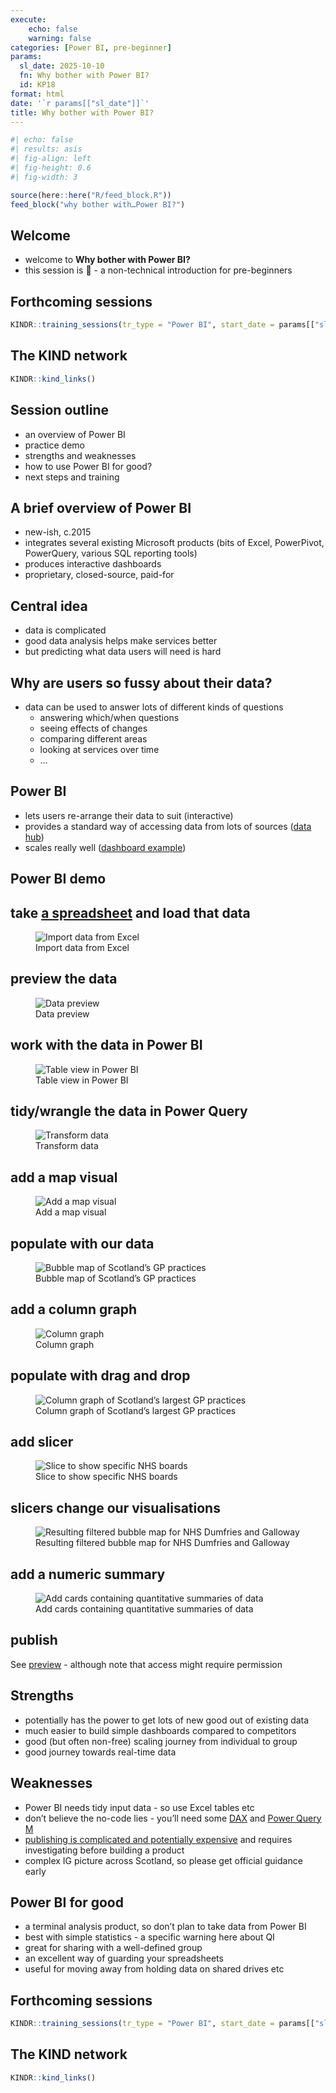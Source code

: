 ---
execute: 
    echo: false
    warning: false
categories: [Power BI, pre-beginner]
params:
  sl_date: 2025-10-10
  fn: Why bother with Power BI?
  id: KP18
format: html
date: '`r params[["sl_date"]]`'
title: Why bother with Power BI?
---

::: {.content-visible unless-format="revealjs"}

```{r}
#| echo: false
#| results: asis
#| fig-align: left
#| fig-height: 0.6
#| fig-width: 3

source(here::here("R/feed_block.R"))
feed_block("why bother with…Power BI?")

```

:::

::: {.content-visible when-format="revealjs"}

## Welcome

-   welcome to **Why bother with Power BI?**
-   this session is 🥬 - a non-technical introduction for pre-beginners


## Forthcoming sessions
```{r}
KINDR::training_sessions(tr_type = "Power BI", start_date = params[["sl_date"]], n = 5, hide_area = T)
```


## The KIND network

```{r}
KINDR::kind_links()
```


:::







## Session outline

- an overview of Power BI
- practice demo
- strengths and weaknesses
- how to use Power BI for good?
- next steps and training

## A brief overview of Power BI

-   new-ish, c.2015
-   integrates several existing Microsoft products (bits of Excel, PowerPivot, PowerQuery, various SQL reporting tools)
-   produces interactive dashboards
-   proprietary, closed-source, paid-for

## Central idea

-   data is complicated
-   good data analysis helps make services better
-   but predicting what data users will need is hard

## Why are users so fussy about their data?

-   data can be used to answer lots of different kinds of questions
    -   answering which/when questions
    -   seeing effects of changes
    -   comparing different areas
    -   looking at services over time
    -   ...

## Power BI

-   lets users re-arrange their data to suit (interactive)
-   provides a standard way of accessing data from lots of sources ([data hub](https://app.powerbi.com/view?r=eyJrIjoiMDlhZGU4OWQtZTNmMi00MzNhLTllYzQtNmFjZjg5MTI4YTBkIiwidCI6IjM3YzM1NGIyLTg1YjAtNDdmNS1iMjIyLTA3YjQ4ZDc3NGVlMyJ9))
-   scales really well ([dashboard example](https://app.powerbi.com/view?r=eyJrIjoiODJjOGE3ZDUtM2ViNy00YjBlLTllMjktOTNjZjlkODJhODU4IiwidCI6ImU3YTEzYWVhLTk0MzctNGRiNy1hMjJiLWNmYWE0Y2UzM2I2ZSJ9))

## Power BI demo

## take [a spreadsheet](data/gp_pract.xlsx) and load that data </br>
![Import data from Excel](../src/images/clipboard-1773606480.png) 

## preview the data </br>
![Data preview](../src/images/clipboard-3750020719.png)

## work with the data in Power BI </br> 
![Table view in Power BI](../src/images/clipboard-887422480.png)

## tidy/wrangle the data in Power Query </br>

![Transform data](../src/images/clipboard-2135432491.png)

## add a map visual </br> 

![Add a map visual](../src/images/clipboard-4289264945.png)

## populate with our data </br> 
![Bubble map of Scotland's GP practices](../src/images/clipboard-4285049290.png)

## add a column graph </br> 
![Column graph](../src/images/clipboard-4221248636.png)

## populate with drag and drop </br> 
![Column graph of Scotland's largest GP practices](../src/images/clipboard-1883827365.png)

## add slicer </br> 
![Slice to show specific NHS boards](../src/images/clipboard-1767130583.png) 

## slicers change our visualisations </br> 
![Resulting filtered bubble map for NHS Dumfries and Galloway](../src/images/clipboard-2628441850.png)

## add a numeric summary </br> 
![Add cards containing quantitative summaries of data](../src/images/clipboard-3093070697.png)

## publish
See [preview](https://app.powerbi.com/groups/me/reports/3fef0f33-7d64-47b8-9e1c-ae0129db6720/ReportSection?experience=power-bi) - although note that access might require permission

## Strengths

- potentially has the power to get lots of new good out of existing data
- much easier to build simple dashboards compared to competitors
- good (but often non-free) scaling journey from individual to group
- good journey towards real-time data

## Weaknesses

- Power BI needs tidy input data - so use Excel tables etc
- don't believe the no-code lies - you'll need some [DAX](https://learn.microsoft.com/en-us/dax/) and [Power Query M](https://learn.microsoft.com/en-us/powerquery-m/)
- [publishing is complicated and potentially expensive](https://www.microsoft.com/en-us/power-platform/products/power-bi/pricing) and requires investigating before building a product
- complex IG picture across Scotland, so please get official guidance early


## Power BI for good

- a terminal analysis product, so don't plan to take data from Power BI
- best with simple statistics - a specific warning here about QI
- great for sharing with a well-defined group
- an excellent way of guarding your spreadsheets
- useful for moving away from holding data on shared drives etc

::: {.content-visible when-format="revealjs"}

## Forthcoming sessions
```{r}
KINDR::training_sessions(tr_type = "Power BI", start_date = params[["sl_date"]], n = 5, hide_area = T)
```

## The KIND network

```{r}
KINDR::kind_links()
```



:::

